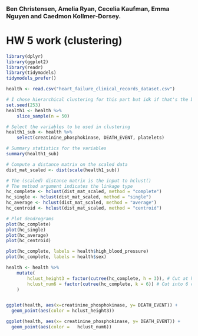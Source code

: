 ### Ben Christensen, Amelia Ryan, Cecelia Kaufman, Emma Nguyen and Caedmon Kollmer-Dorsey. 

# HW 5 work (clustering)
```r
library(dplyr)
library(ggplot2)
library(readr)
library(tidymodels)
tidymodels_prefer()
```

```r
health <- read.csv("heart_failure_clinical_records_dataset.csv")
```

```r
# I chose hierarchical clustering for this part but idk if that's the best clustering method
set.seed(253)
health1 <- health %>%
    slice_sample(n = 50)

# Select the variables to be used in clustering
health1_sub <- health %>%
    select(creatinine_phosphokinase, DEATH_EVENT, platelets)

# Summary statistics for the variables
summary(health1_sub)

# Compute a distance matrix on the scaled data
dist_mat_scaled <- dist(scale(health1_sub))

# The (scaled) distance matrix is the input to hclust()
# The method argument indicates the linkage type
hc_complete <- hclust(dist_mat_scaled, method = "complete")
hc_single <- hclust(dist_mat_scaled, method = "single")
hc_average <- hclust(dist_mat_scaled, method = "average")
hc_centroid <- hclust(dist_mat_scaled, method = "centroid")

# Plot dendrograms
plot(hc_complete)
plot(hc_single)
plot(hc_average)
plot(hc_centroid)
```

```r
plot(hc_complete, labels = health$high_blood_pressure)
plot(hc_complete, labels = health$sex)
```

```r
health <- health %>%
    mutate(
        hclust_height3 = factor(cutree(hc_complete, h = 3)), # Cut at height (h) 3
        hclust_num6 = factor(cutree(hc_complete, k = 6)) # Cut into 6 clusters (k)
    )


ggplot(health, aes(x=creatinine_phosphokinase, y= DEATH_EVENT)) +
  geom_point(aes(color = hclust_height3)) 

ggplot(health, aes(x= creatinine_phosphokinase, y= DEATH_EVENT)) +
  geom_point(aes(color =   hclust_num6))

```